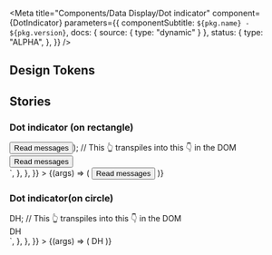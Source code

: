 
<Meta
  title="Components/Data Display/Dot indicator"
  component={DotIndicator}
  parameters={{
    componentSubtitle: `${pkg.name} - ${pkg.version}`,
    docs: { source: { type: "dynamic" } },
    status: {
      type: "ALPHA",
    },
  }}
/>

<Description markdown={readme} />

## Design Tokens

<DesignTokenDocBlock categoryName="Dot indicator" viewType="table" />

## Stories

### Dot indicator (on rectangle)

<Canvas>
  <Story
    name="Indicator on rectangle"
    parameters={{
      docs: {
        source: {
          code: `
const elementWithNotification = (<DotIndicator overlap="rectangle"><Button>Read messages</Button></DotIndicator>);
// This 👆 transpiles into this 👇 in the DOM
<div class="denhaag-dot-indicator denhaag-dot-indicator--overlap-rectangle">
  <button>Read messages</button>
  <span class="denhaag-dot-indicator__dot"></span>
</div>`,
        },
      },
    }}
  >
    {(args) => (
      <DotIndicator overlap={"rectangle"} {...args}>
        <Button variant={"secondary"}>Read messages</Button>
      </DotIndicator>
    )}
  </Story>
</Canvas>

<ArgsTable of={DotIndicator} />

### Dot indicator(on circle)

<Canvas>
  <Story
    name="Indicator on circle"
    args={{
      overlap: "circle",
    }}
    parameters={{
      docs: {
        source: {
          code: `
const elementWithNotification = <DotIndicator overlap="circle"><Avatar>DH</Avatar</DotIndicator>;
// This 👆 transpiles into this 👇 in the DOM
<div class="denhaag-dot-indicator denhaag-dot-indicator--overlap-rectangle">
  <Avatar>DH</Avatar>
  <span class="denhaag-dot-indicator__dot"></span>
</div>
    `,
        },
      },
    }}
  >
    {(args) => (
      <DotIndicator overlap={"circle"} {...args}>
        <Avatar>DH</Avatar>
      </DotIndicator>
    )}
  </Story>
</Canvas>
